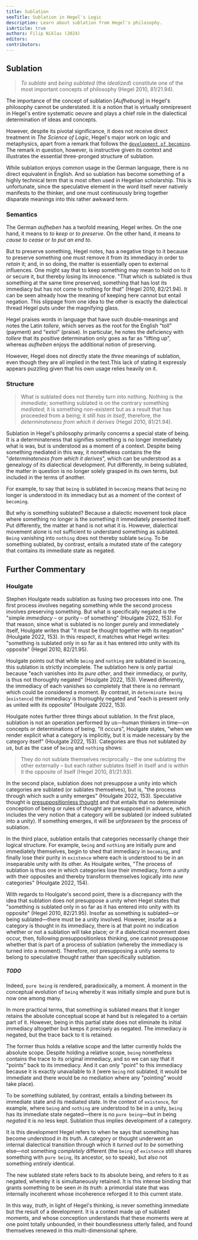 ```yaml
---
title: Sublation
seoTitle: Sublation in Hegel's Logic
description: Learn about sublation from Hegel's philosophy.
isArticle: true
authors: Filip Niklas (2024)
editors:
contributors:
---
```


## Sublation

> _To sublate_ and _being sublated_ (the _idealized_) constitute one of the most
> important concepts of philosophy (Hegel 2010, 81/21.94).

The importance of the concept of sublation [_Aufhebung_] in Hegel's philosophy
cannot be understated. It is a notion that is virtually omnipresent in Hegel's
entire systematic oeuvre and plays a chief role in the dialectical determination
of ideas and concepts.

However, despite its pivotal significance, it does not receive direct treatment
in _The Science of Logic_, Hegel's major work on logic and metaphysics, apart
from a remark that follows the
[`development of becoming`](/hegel/reference/becoming/development). The remark
in question, however, is instructive given its context and illustrates the
essential three-pronged structure of sublation.

While sublation enjoys common usage in the German language, there is no direct
equivalent in English. And so sublation has become something of a highly
technical term that is most often used in Hegelian scholarship. This is
unfortunate, since the speculative element in the word itself never natively
manifests to the thinker, and one must continuously bring together disparate
meanings into this rather awkward term.

### Semantics

The German _aufheben_ has a twofold meaning, Hegel writes. On the one hand, it
means to _to keep_ or _to preserve_. On the other hand, it means _to cause to
cease_ or _to put an end to_.

But to preserve something, Hegel notes, has a negative tinge to it because to
preserve something one must remove it from its immediacy in order to _retain_
it; and, in so doing, the matter is essentially open to external influences. One
might say that to keep something may mean to hold on to it or secure it, but
thereby losing its innocence. "That which is sublated is thus something at the
same time preserved, something that has lost its immediacy but has not come to
nothing for that" (Hegel 2010, 82/21.94). It can be seen already how the meaning
of keeping here cannot but entail negation. This slippage from one idea to the
other is exactly the dialectical thread Hegel puts under the magnifying glass.

Hegel praises words in language that have such double-meanings and notes the
Latin _tollere_, which serves as the root for the English "toll" (payment) and
"extol" (praise). In particular, he notes the deficiency with _tollere_ that its
positive determination only goes as far as "lifting up", whereas _aufheben_
enjoys the additional notion of preserving.

However, Hegel does not directly state the _three_ meanings of sublation, even
though they are all implied in the text.This lack of stating it expressly
appears puzzling given that his own usage relies heavily on it.

### Structure

> What is sublated does not thereby turn into nothing. Nothing is the
> _immediate_; something sublated is on the contrary something _mediated_; it is
> something non-existent but as a result that has proceeded from a being; it
> still _has in itself_, therefore, the _determinateness from which it derives_
> (Hegel 2010, 81/21.94).

Sublation in Hegel's philosophy primarily concerns a special state of being. It
is a determinateness that signifies something is no longer immediately what is
was, but is understood as a moment of a context. Despite being something
mediated in this way, it nonetheless contains the the "_determinateness from
which it derives_", which can be understood as a genealogy of its dialectical
development. Put differently, in being sublated, the matter in question is no
longer solely grasped in its own terms, but included in the terms of another.

For example, to say that `being` is sublated in `becoming` means that `being` no
longer is understood in its immediacy but as a moment of the context of
`becoming`.

But why is something sublated? Because a dialectic movement took place where
something no longer is the something it immediately presented itself. Put
differently, the matter at hand is not what it is. However, dialectical movement
alone is not sufficient to understand something as sublated. `Being` vanishing
into `nothing` does not thereby sublate `being`. To be something sublated, by
contrast, entails a mutated state of the category that contains its immediate
state as negated.

## Further Commentary

### Houlgate

Stephen Houlgate reads sublation as fusing two processes into one. The first
process involves negating something while the second process involves preserving
something. But what is specifically negated is the "simple _immediacy_ &ndash;
or purity &ndash; of something" (Houlgate 2022, 153). For that reason, since
what is sublated is no longer purely and immediately itself, Houlgate writes
that "it must be thought together with its negation" (Houlgate 2022, 153). In
this respect, it matches what Hegel writes: "something is sublated only in so
far as it has entered into unity with its opposite" (Hegel 2010, 82/21.95).

Houlgate points out that while `being` and `nothing` are sublated in `becoming`,
this sublation is strictly incomplete. The sublation here is only partial
because "each vanishes into its _pure other_, and their immediacy, or purity, is
thus not thoroughly negated" (Houlgate 2022, 153). Viewed differently, the
immediacy of each vanishes so completely that there is no remnant which could be
considered a moment. By contrast, in `determinate being` (`existence`) the
immediacy is thoroughly negated and "each is present only as united with its
opposite" (Houlgate 2022, 153).

Houlgate notes further three things about sublation. In the first place,
sublation is not an operation performed by us&mdash;human thinkers in
time&mdash;on concepts or determinations of being. "It occurs", Houlgate states,
"when we render explicit what a category is implicitly, but it is made necessary
by the category itself" (Houlgate 2022, 153). Categories are thus not sublated
_by us_, but as the case of `being` and `nothing` shows:

> They do not sublate themselves reciprocally &ndash; the one sublating the
> other externally &ndash; but each rather sublates itself in itself and is
> within it the opposite of itself (Hegel 2010, 81/21.93).

In the second place, sublation does not presuppose a unity into which categories
are sublated (or sublates themselves), but is, "the process through which such a
unity emerges" (Houlgate 2022, 153). Speculative thought is
[presuppositionless thought](/hegel/guides/presuppositionless-thinking) and that
entails that no determinate conception of being or rules of thought are
presupposed in advance, which includes the very notion that a category will be
sublated (or indeed sublated into a unity). If something emerges, it will be
_unforeseen_ by the process of sublation.

In the third place, sublation entails that categories necessarily change their
logical structure. For example, `being` and `nothing` are initially pure and
immediately themselves, begin to shed that immediacy in `becoming`, and finally
lose their purity in `existence` where each is understood to be in an
inseparable unity with its other. As Houlgate writes, "The process of sublation
is thus one in which categories lose their immediacy, form a unity with their
opposites and thereby transform themselves logically into _new_ categories"
(Houlgate 2022, 154).

With regards to Houlgate's second point, there is a discrepancy with the idea
that sublation does not presuppose a unity when Hegel states that "something is
sublated only in so far as it has entered into unity with its opposite" (Hegel
2010, 82/21.95). Insofar as something is sublated&mdash;or being
sublated&mdash;there must be a unity involved. However, insofar as a category is
thought in its immediacy, there is at that point no indication whether or not a
sublation will take place; or if a dialectical movement does occur, then,
following presuppositionless thinking, one cannot presuppose whether that is
part of a process of sublation (whereby the immediacy is turned into a moment).
Therefore, not presupposing a unity seems to belong to speculative thought
rather than specifically sublation.

##### TODO

Indeed, `pure being` is rendered, paradoxically, a moment. A moment in the
conceptual evolution of `being` whereby it was initially simple and pure but is
now one among many.

In more practical terms, that something is sublated means that it longer retains
the absolute conceptual scope at hand but is relegated to a certain part of it.
However, being in this partial state does not eliminate its initial immediacy
altogether but keeps it precisely as negated. The immediacy _is_ negated, but
the trace back to it is retained.

The former thus holds a relative scope and the latter currently holds the
absolute scope. Despite holding a relative scope, `being` nonetheless contains
the trace to its original immediacy, and so we can say that it "points" back to
its immediacy. And it can only "point" to this immediacy because it is exactly
unavailable to it (were `being` not sublated, it would be immediate and there
would be no mediation where any "pointing" would take place).

To be something sublated, by contrast, entails a binding between its immediate
state and its mediated state. In the context of `existence`, for example, where
`being` and `nothing` are understood to be in a unity, `being` has its immediate
state negated&mdash;there is no `pure being`&mdash;but in being _negated_ it is
no less kept. Sublation thus implies development of a category.

It is this development Hegel refers to when he says that something has become
understood _in its truth_. A category or thought underwent an internal
dialectical transition through which it _turned out to be_ something
else&mdash;not something _completely_ different (the `being` of `existence`
still shares something with `pure being`, its ancestor, so to speak), but also
not something _entirely_ identical.

The new sublated state refers back to its absolute being, and refers to it as
negated, whereby it is simultaneously retained. It is this intense binding that
grants something to be seen _in its truth_: a primordial state that was
internally incoherent whose incoherence reforged it to this current state.

In this way, _truth_, in light of Hegel's thinking, is never something immediate
but the result of a development. It is a context made up of sublated moments,
and whose conception understands that these moments were at one point totally
unbounded, in their boundlessness utterly failed, and found themselves renewed
in this multi-dimensional sphere.
